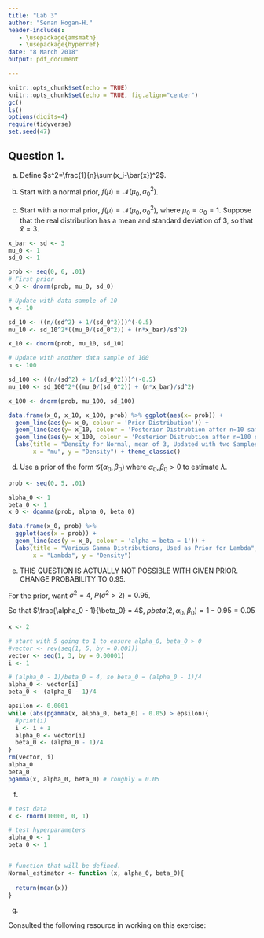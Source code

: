 ```yaml
---
title: "Lab 3"
author: "Senan Hogan-H."
header-includes:
   - \usepackage{amsmath}
   - \usepackage{hyperref}
date: "8 March 2018"
output: pdf_document

---
```


```r
knitr::opts_chunk$set(echo = TRUE)
knitr::opts_chunk$set(echo = TRUE, fig.align="center")
gc()
ls()
options(digits=4)
require(tidyverse)
set.seed(47)
```

## Question 1.

a. Define $s^2=\frac{1}{n}\sum(x_i-\bar{x})^2$.
\begin{multline} \\
\sum_{i=1}^n(x_i-\mu)^2 = \\
\sum_{i=1}^n( x_i^2 - 2\mu x_i +\mu^2) = \\
\sum_{i=1}^n x_i^2 - 2 \mu\sum_{i=1}^nx_i + n \mu^2 = \\
\sum_{i=1}^n x_i^2 - 2n \bar{x} ^2 + n \bar{x} ^2 + n\bar{x}^2 - 2 \mu\sum_{i=1}^nx_i + n \mu^2 = \\
\sum_{i=1}^n x_i^2 - 2\bar{x}\sum_{i=1}^nx_i + n \bar{x} ^2 + n\bar{x}^2 - 2 \mu\sum_{i=1}^nx_i + n \mu^2 = \\
\sum_{i=1}^n(x_i^2 -2\bar{x}x_i+\bar{x}^2) + n(\bar{x}^2 - 2\mu\bar{x} + \mu^2) = \\
\sum_{i=1}^n (x_i-\bar{x})^2  + n(\bar{x}-\mu)^2 = \\
ns^2 + n(\bar{x}-\mu)^2 \\
\end{multline}

b. Start with a normal prior, $f(\mu)=\mathcal{N}(\mu_0,\sigma_0^2)$.

c. Start with a normal prior, $f(\mu)=\mathcal{N}(\mu_0,\sigma_0^2)$, where $\mu_0=\sigma_0=1$.  Suppose that the real distribution has a mean and standard deviation of 3, so that $\bar{x}=3$.
```r
x_bar <- sd <- 3
mu_0 <- 1
sd_0 <- 1

prob <- seq(0, 6, .01)
# First prior
x_0 <- dnorm(prob, mu_0, sd_0)

# Update with data sample of 10
n <- 10

sd_10 <- ((n/(sd^2) + 1/(sd_0^2)))^(-0.5)
mu_10 <- sd_10^2*((mu_0/(sd_0^2)) + (n*x_bar)/sd^2)

x_10 <- dnorm(prob, mu_10, sd_10)

# Update with another data sample of 100
n <- 100

sd_100 <- ((n/(sd^2) + 1/(sd_0^2)))^(-0.5)
mu_100 <- sd_100^2*((mu_0/(sd_0^2)) + (n*x_bar)/sd^2)

x_100 <- dnorm(prob, mu_100, sd_100)

data.frame(x_0, x_10, x_100, prob) %>% ggplot(aes(x= prob)) +
  geom_line(aes(y= x_0, colour = 'Prior Distribution')) +
  geom_line(aes(y= x_10, colour = 'Posterior Distrubtion after n=10 sample')) +
  geom_line(aes(y= x_100, colour = 'Posterior Distrubtion after n=100 sample')) +
  labs(title = "Density for Normal, mean of 3, Updated with two Samples",
       x = "mu", y = "Density") + theme_classic()
```

d.  Use a prior of the form $\mathcal{G}(\alpha_0, \beta_0)$ where $\alpha_0, \beta_0 > 0$ to estimate $\lambda$.

```r
prob <- seq(0, 5, .01)

alpha_0 <- 1
beta_0 <- 1
x_0 <- dgamma(prob, alpha_0, beta_0)

data.frame(x_0, prob) %>% 
  ggplot(aes(x = prob)) +
  geom_line(aes(y = x_0, colour = 'alpha = beta = 1')) +
  labs(title = "Various Gamma Distributions, Used as Prior for Lambda",
       x = "Lambda", y = "Density")
```

e. THIS QUESTION IS ACTUALLY NOT POSSIBLE WITH GIVEN PRIOR.  CHANGE PROBABILITY TO 0.95.

For the prior, want $\sigma^2=4$, $P(\sigma^2 > 2 )=0.95$.

So that $\frac{\alpha_0 - 1}{\beta_0} = 4$, $pbeta(2, \alpha_0, \beta_0) = 1- 0.95 = 0.05$
```r
x <- 2

# start with 5 going to 1 to ensure alpha_0, beta_0 > 0
#vector <- rev(seq(1, 5, by = 0.001))
vector <- seq(1, 3, by = 0.00001)
i <- 1

# (alpha_0 - 1)/beta_0 = 4, so beta_0 = (alpha_0 - 1)/4
alpha_0 <- vector[i]
beta_0 <- (alpha_0 - 1)/4

epsilon <- 0.0001
while (abs(pgamma(x, alpha_0, beta_0) - 0.05) > epsilon){
  #print(i)
  i <- i + 1
  alpha_0 <- vector[i]
  beta_0 <- (alpha_0 - 1)/4
}
rm(vector, i)
alpha_0
beta_0
pgamma(x, alpha_0, beta_0) # roughly = 0.05
```

f. 
```r
# test data
x <- rnorm(10000, 0, 1) 

# test hyperparameters
alpha_0 <- 1
beta_0 <- 1


# function that will be defined.
Normal_estimator <- function (x, alpha_0, beta_0){
  
  return(mean(x))
}


```

g.

\vspace{.5in}Consulted the following resource in working on this exercise: \url{https://www.cs.ubc.ca/~murphyk/Papers/bayesGauss.pdf}